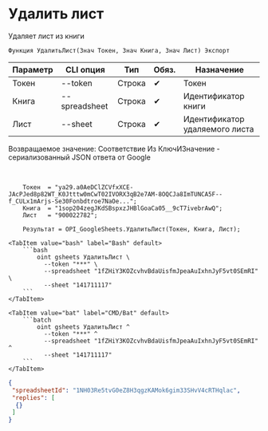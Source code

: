 ﻿---
sidebar_position: 2
---


# Удалить лист
 Удаляет лист из книги



`Функция УдалитьЛист(Знач Токен, Знач Книга, Знач Лист) Экспорт`

  | Параметр | CLI опция | Тип | Обяз. | Назначение |
  |-|-|-|-|-|
  | Токен | --token | Строка | &#x2714; | Токен |
  | Книга | --spreadsheet | Строка | &#x2714; | Идентификатор книги |
  | Лист | --sheet | Строка | &#x2714; | Идентификатор удаляемого листа |

  
  Возвращаемое значение:   Соответствие Из КлючИЗначение - сериализованный JSON ответа от Google

<br/>




```bsl title="Пример использования для 1С:Предприятие/OneScript"
    Токен  = "ya29.a0AeDClZCVfxXCE-JAcPJed8p82WT_K0Jtttw0mCwT02IVORX3qB2e7AM-8OQCJa8ImTUNCA5F--f_CULx1mArjs-Se30Fonbdtroe7NaOe...";
    Книга  = "1sop204zegJKdSBspxzJHBlGoaCa05__9cT7ivebrAwQ";
    Лист   = "900022782";

    Результат = OPI_GoogleSheets.УдалитьЛист(Токен, Книга, Лист);
```
    

 <Tabs>
  
    <TabItem value="bash" label="Bash" default>
        ```bash
            oint gsheets УдалитьЛист \
              --token "***" \
              --spreadsheet "1fZHiY3KOZcvhvBdaUisfmJpeaAuIxhnJyF5vt0SEmRI" \
              --sheet "141711117"
        ```
    </TabItem>
  
    <TabItem value="bat" label="CMD/Bat" default>
        ```batch
            oint gsheets УдалитьЛист ^
              --token "***" ^
              --spreadsheet "1fZHiY3KOZcvhvBdaUisfmJpeaAuIxhnJyF5vt0SEmRI" ^
              --sheet "141711117"
        ```
    </TabItem>
</Tabs>


```json title="Результат"
{
 "spreadsheetId": "1NH03Re5tvG0eZ8H3qgzKAMok6gim33SHvV4cRTHqlac",
 "replies": [
  {}
 ]
}
```
